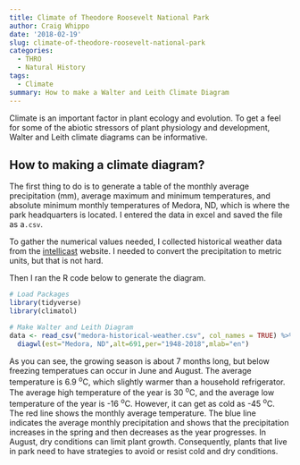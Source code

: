 ```yaml
---
title: Climate of Theodore Roosevelt National Park
author: Craig Whippo
date: '2018-02-19'
slug: climate-of-theodore-roosevelt-national-park
categories:
  - THRO
  - Natural History
tags:
  - Climate
summary: How to make a Walter and Leith Climate Diagram
---
```

Climate is an important factor in plant ecology and evolution. To get a feel for some of the abiotic stressors of plant physiology and development,  Walter and Leith climate diagrams can be informative.

## How to making a climate diagram?

The first thing to do is to generate a table of the monthly average precipitation (mm), average maximum and minimum temperatures, and absolute minimum monthly temperatures of Medora, ND, which is where the park headquarters is located.  I entered the data in excel and saved the file as a`.csv`.  

To gather the numerical values needed, I collected historical weather data from the [intellicast](http://www.intellicast.com/Local/History.aspx?location=USND0234) website. I needed to convert the precipitation to metric units, but that is not hard.  

Then I ran the R code below to generate the diagram.

```r
# Load Packages
library(tidyverse)
library(climatol)

# Make Walter and Leith Diagram
data <- read_csv("medora-historical-weather.csv", col_names = TRUE) %>% 
  diagwl(est="Medora, ND",alt=691,per="1948-2018",mlab="en")
```
  
As you can see, the growing season is about 7 months long, but below freezing temperatues can occur in June and August.  The average temperature is 6.9 ^o^C, which slightly warmer than a household refrigerator.  The average high temperature of the year is 30 ^o^C, and the average low temperature of the year is -16 ^o^C.  However, it can get as cold as -45 ^o^C.  The red line shows the monthly average temperature.    The blue line indicates the average monthly precipitation and shows that the precipitation increases in the spring and then decreases as the year progresses. In August, dry conditions can limit plant growth.  Consequently, plants that live in park need to have strategies to avoid or resist cold and dry conditions.  